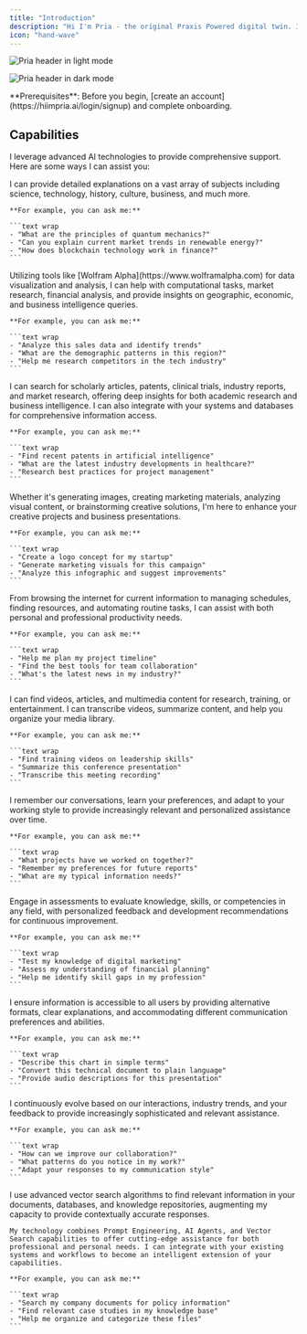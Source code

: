 ```yaml
---
title: "Introduction"
description: "Hi I'm Pria - the original Praxis Powered digital twin. I'm here to help you explore a wide range of topics, answer questions, and assist with various tasks!"
icon: "hand-wave"
---
```


<img
  className="block dark:hidden my-0 pointer-events-none"
  src="/images/hero/pria-header.png"
  alt="Pria header in light mode"
/>

<img
  className="hidden dark:block my-0 pointer-events-none"
  src="/images/hero/pria-header.png"
  alt="Pria header in dark mode"
/>

<Note>
  **Prerequisites**: Before you begin, [create an account](https://hiimpria.ai/login/signup) and complete onboarding.
</Note>

## Capabilities

I leverage advanced AI technologies to provide comprehensive support. Here are some ways I can assist you:

<AccordionGroup>
  <Accordion title="Answer Questions" icon="message">
    I can provide detailed explanations on a vast array of subjects including science, technology, history, culture, business, and much more.

    **For example, you can ask me:**

    ```text wrap
    - "What are the principles of quantum mechanics?"
    - "Can you explain current market trends in renewable energy?"
    - "How does blockchain technology work in finance?"
    ```
  </Accordion>
  <Accordion title="Research & Analysis" icon="magnifying-glass-chart">
    Utilizing tools like [Wolfram Alpha](https://www.wolframalpha.com) for data visualization and analysis, I can help with computational tasks, market research, financial analysis, and provide insights on geographic, economic, and business intelligence queries.

    **For example, you can ask me:**

    ```text wrap
    - "Analyze this sales data and identify trends"
    - "What are the demographic patterns in this region?"
    - "Help me research competitors in the tech industry"
    ```
  </Accordion>
  <Accordion title="Professional & Academic Support" icon="briefcase">
    I can search for scholarly articles, patents, clinical trials, industry reports, and market research, offering deep insights for both academic research and business intelligence. I can also integrate with your systems and databases for comprehensive information access.

    **For example, you can ask me:**

    ```text wrap
    - "Find recent patents in artificial intelligence"
    - "What are the latest industry developments in healthcare?"
    - "Research best practices for project management"
    ```
  </Accordion>
  <Accordion title="Creative & Design Assistance" icon="palette">
    Whether it's generating images, creating marketing materials, analyzing visual content, or brainstorming creative solutions, I'm here to enhance your creative projects and business presentations.

    **For example, you can ask me:**

    ```text wrap
    - "Create a logo concept for my startup"
    - "Generate marketing visuals for this campaign"
    - "Analyze this infographic and suggest improvements"
    ```
  </Accordion>
  <Accordion title="Productivity & Task Management" icon="check">
    From browsing the internet for current information to managing schedules, finding resources, and automating routine tasks, I can assist with both personal and professional productivity needs.

    **For example, you can ask me:**

    ```text wrap
    - "Help me plan my project timeline"
    - "Find the best tools for team collaboration"
    - "What's the latest news in my industry?"
    ```
  </Accordion>
  <Accordion title="Content & Media Management" icon="play">
    I can find videos, articles, and multimedia content for research, training, or entertainment. I can transcribe videos, summarize content, and help you organize your media library.

    **For example, you can ask me:**

    ```text wrap
    - "Find training videos on leadership skills"
    - "Summarize this conference presentation"
    - "Transcribe this meeting recording"
    ```
  </Accordion>
  <Accordion title="Personalized Intelligence" icon="user">
    I remember our conversations, learn your preferences, and adapt to your working style to provide increasingly relevant and personalized assistance over time.

    **For example, you can ask me:**

    ```text wrap
    - "What projects have we worked on together?"
    - "Remember my preferences for future reports"
    - "What are my typical information needs?"
    ```
  </Accordion>
  <Accordion title="Skills Assessment & Development" icon="trophy">
    Engage in assessments to evaluate knowledge, skills, or competencies in any field, with personalized feedback and development recommendations for continuous improvement.

    **For example, you can ask me:**

    ```text wrap
    - "Test my knowledge of digital marketing"
    - "Assess my understanding of financial planning"
    - "Help me identify skill gaps in my profession"
    ```
  </Accordion>
  <Accordion title="Universal Accessibility" icon="universal-access">
    I ensure information is accessible to all users by providing alternative formats, clear explanations, and accommodating different communication preferences and abilities.

    **For example, you can ask me:**

    ```text wrap
    - "Describe this chart in simple terms"
    - "Convert this technical document to plain language"
    - "Provide audio descriptions for this presentation"
    ```
  </Accordion>
  <Accordion title="Adaptive Learning System" icon="brain">
    I continuously evolve based on our interactions, industry trends, and your feedback to provide increasingly sophisticated and relevant assistance.

    **For example, you can ask me:**

    ```text wrap
    - "How can we improve our collaboration?"
    - "What patterns do you notice in my work?"
    - "Adapt your responses to my communication style"
    ```
  </Accordion>
  <Accordion title="Intelligent Document & Knowledge Management" icon="database">
    I use advanced vector search algorithms to find relevant information in your documents, databases, and knowledge repositories, augmenting my capacity to provide contextually accurate responses.

    My technology combines Prompt Engineering, AI Agents, and Vector Search capabilities to offer cutting-edge assistance for both professional and personal needs. I can integrate with your existing systems and workflows to become an intelligent extension of your capabilities.

    **For example, you can ask me:**

    ```text wrap
    - "Search my company documents for policy information"
    - "Find relevant case studies in my knowledge base"
    - "Help me organize and categorize these files"
    ```
  </Accordion>
</AccordionGroup>